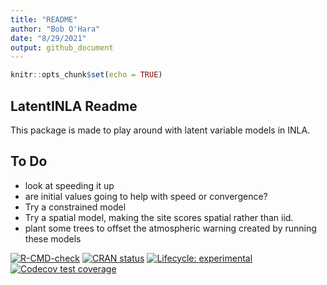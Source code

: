 ```yaml
---
title: "README"
author: "Bob O'Hara"
date: "8/29/2021"
output: github_document
---
```


```r
knitr::opts_chunk$set(echo = TRUE)
```

## LatentINLA Readme

This package is made to play around with latent variable models in INLA. 

## To Do

- look at speeding it up
- are initial values going to help with speed or convergence?
- Try a constrained model 
- Try a spatial model, making the site scores spatial rather than iid.
- plant some trees to offset the atmospheric warning created by running these models

<!-- badges: start -->
[![R-CMD-check](https://github.com/oharar/LatentINLA/workflows/R-CMD-check/badge.svg)](https://github.com/oharar/LatentINLA/actions)
[![CRAN status](https://www.r-pkg.org/badges/version/LatentINLA)](https://CRAN.R-project.org/package=LatentINLA)
[![Lifecycle: experimental](https://img.shields.io/badge/lifecycle-experimental-orange.svg)](https://lifecycle.r-lib.org/articles/stages.html#experimental)
[![Codecov test coverage](https://codecov.io/gh/oharar/LatentINLA/branch/main/graph/badge.svg)](https://app.codecov.io/gh/oharar/LatentINLA?branch=main)
<!-- badges: end -->

